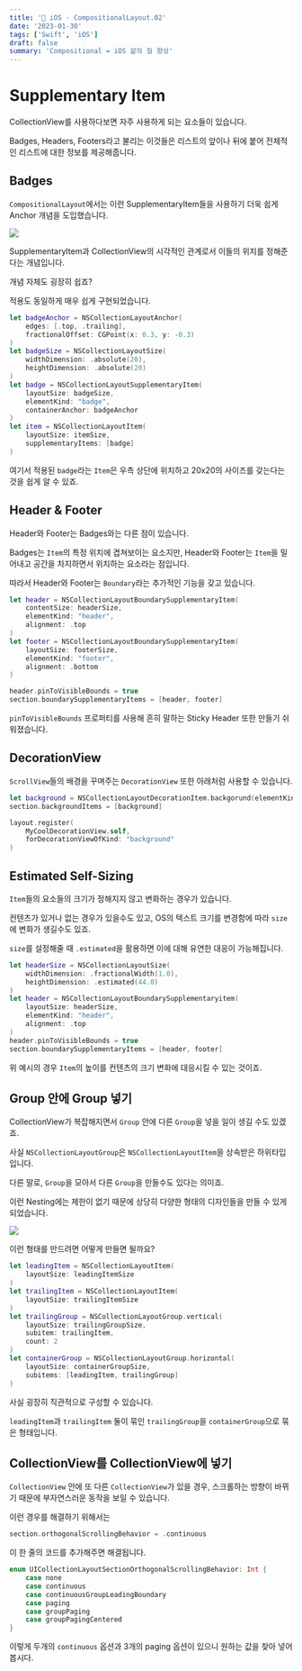 ```yaml
---
title: '📱 iOS - CompositionalLayout.02'
date: '2023-01-30'
tags: ['Swift', 'iOS']
draft: false
summary: 'Compositional = iOS 삶의 질 향상'
---
```


# Supplementary Item

CollectionView를 사용하다보면 자주 사용하게 되는 요소들이 있습니다.

Badges, Headers, Footers라고 불리는 이것들은 리스트의 앞이나 뒤에 붙어 전체적인 리스트에 대한 정보를 제공해줍니다.

## Badges

`CompositionalLayout`에서는 이런 SupplementaryItem들을 사용하기 더욱 쉽게 Anchor 개념을 도입했습니다.

![](https://i.imgur.com/IvAOVeC.png)

SupplementaryItem과 CollectionView의 시각적인 관계로서 이들의 위치를 정해준다는 개념입니다.

개념 자체도 굉장히 쉽죠?

적용도 동일하게 매우 쉽게 구현되었습니다.

```swift
let badgeAnchor = NSCollectionLayoutAnchor(
	edges: [.top, .trailing],
	fractionalOffset: CGPoint(x: 0.3, y: -0.3)
)
let badgeSize = NSCollectionLayoutSize(
	widthDimension: .absolute(20),
	heightDimension: .absolute(20)
)
let badge = NSCollectionLayoutSupplementaryItem(
	layoutSize: badgeSize,
	elementKind: "badge",
	containerAnchor: badgeAnchor
)
let item = NSCollectionLayoutItem(
	layoutSize: itemSize,
	supplementaryItems: [badge]
)
```

여기서 적용된 `badge`라는 `Item`은 우측 상단에 위치하고 20x20의 사이즈를 갖는다는 것을 쉽게 알 수 있죠.

## Header & Footer

Header와 Footer는 Badges와는 다른 점이 있습니다.

Badges는 `Item`의 특정 위치에 겹쳐보이는 요소지만, Header와 Footer는 `Item`을 밀어내고 공간을 차지하면서 위치하는 요소라는 점입니다.

따라서 Header와 Footer는 `Boundary`라는 추가적인 기능을 갖고 있습니다.

```swift
let header = NSCollectionLayoutBoundarySupplementaryItem(
	contentSize: headerSize,
	elementKind: "header",
	alignment: .top
)
let footer = NSCollectionLayoutBoundarySupplementaryItem(
	layoutSize: footerSize,
	elementKind: "footer",
	alignment: .bottom
)

header.pinToVisibleBounds = true
section.boundarySupplementaryItems = [header, footer]
```

`pinToVisibleBounds` 프로퍼티를 사용해 흔히 말하는 Sticky Header 또한 만들기 쉬워졌습니다.

## DecorationView

`ScrollView`들의 배경을 꾸며주는 `DecorationView` 또한 아래처럼 사용할 수 있습니다.

```swift
let background = NSCollectionLayoutDecorationItem.backgorund(elementKind: "background")
section.backgroundItems = [background]

layout.register(
	MyCoolDecorationView.self,
	forDecorationViewOfKind: "background"
)
```

## Estimated Self-Sizing

`Item`들의 요소들의 크기가 정해지지 않고 변화하는 경우가 있습니다.

컨텐츠가 있거나 없는 경우가 있을수도 있고, OS의 텍스트 크기를 변경함에 따라 `size`에 변화가 생길수도 있죠.

`size`를 설정해줄 때 `.estimated`을 활용하면 이에 대해 유연한 대응이 가능해집니다.

```swift
let headerSize = NSCollectionLayoutSize(
	widthDimension: .fractionalWidth(1.0),
	heightDimension: .estimated(44.0)
)
let header = NSCollectionLayoutBoundarySupplementaryitem(
	layoutSize: headerSize,
	elementKind: "header",
	alignment: .top
)
header.pinToVisibleBounds = true
section.boundarySupplementaryItems = [header, footer]
```

위 예시의 경우 `Item`의 높이를 컨텐츠의 크기 변화에 대응시킬 수 있는 것이죠.

## Group 안에 Group 넣기

CollectionView가 복잡해지면서 `Group` 안에 다른 `Group`을 넣을 일이 생길 수도 있겠죠.

사실 `NSCollectionLayoutGroup`은 `NSCollectionLayoutItem`을 상속받은 하위타입입니다.

다른 말로, `Group`을 모아서 다른 `Group`을 만들수도 있다는 의미죠.

이런 Nesting에는 제한이 없기 때문에 상당히 다양한 형태의 디자인들을 만들 수 있게 되었습니다.

![](https://i.imgur.com/ZHvtvEJ.png)

이런 형태를 만드려면 어떻게 만들면 될까요?

```swift
let leadingItem = NSCollectionLayoutItem(
	layoutSize: leadingItemSize
)
let trailingItem = NSCollectionLayoutItem(
	layoutSize: trailingItemSize
)
let trailingGroup = NSCollectionLayoutGroup.vertical(
	layoutSize: trailingGroupSize,
	subitem: trailingItem,
	count: 2
)
let containerGroup = NSCollectionLayoutGroup.horizontal(
	layoutSize: containerGroupSize,
	subitems: [leadingItem, trailingGroup]
)
```

사실 굉장히 직관적으로 구성할 수 있습니다.

`leadingItem`과 `trailingItem` 둘이 묶인 `trailingGroup`을 `containerGroup`으로 묶은 형태입니다.

## CollectionView를 CollectionView에 넣기

`CollectionView` 안에 또 다른 `CollectionView`가 있을 경우, 스크롤하는 방향이 바뀌기 때문에 부자연스러운 동작을 보일 수 있습니다.

이런 경우를 해결하기 위해서는

```swift
section.orthogonalScrollingBehavior = .continuous
```

이 한 줄의 코드를 추가해주면 해결됩니다.

```swift
enum UICollectionLayoutSectionOrthogonalScrollingBehavior: Int {
	case none
	case continuous
	case continuousGroupLeadingBoundary
	case paging
	case groupPaging
	case groupPagingCentered
}
```

이렇게 두개의 `continuous` 옵션과 3개의 paging 옵션이 있으니 원하는 값을 찾아 넣어봅시다.
